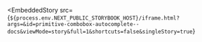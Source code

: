 
<EmbeddedStory
  src={`${process.env.NEXT_PUBLIC_STORYBOOK_HOST}/iframe.html?args=&id=primitive-combobox-autocomplete--docs&viewMode=story&full=1&shortcuts=false&singleStory=true`}
></EmbeddedStory>